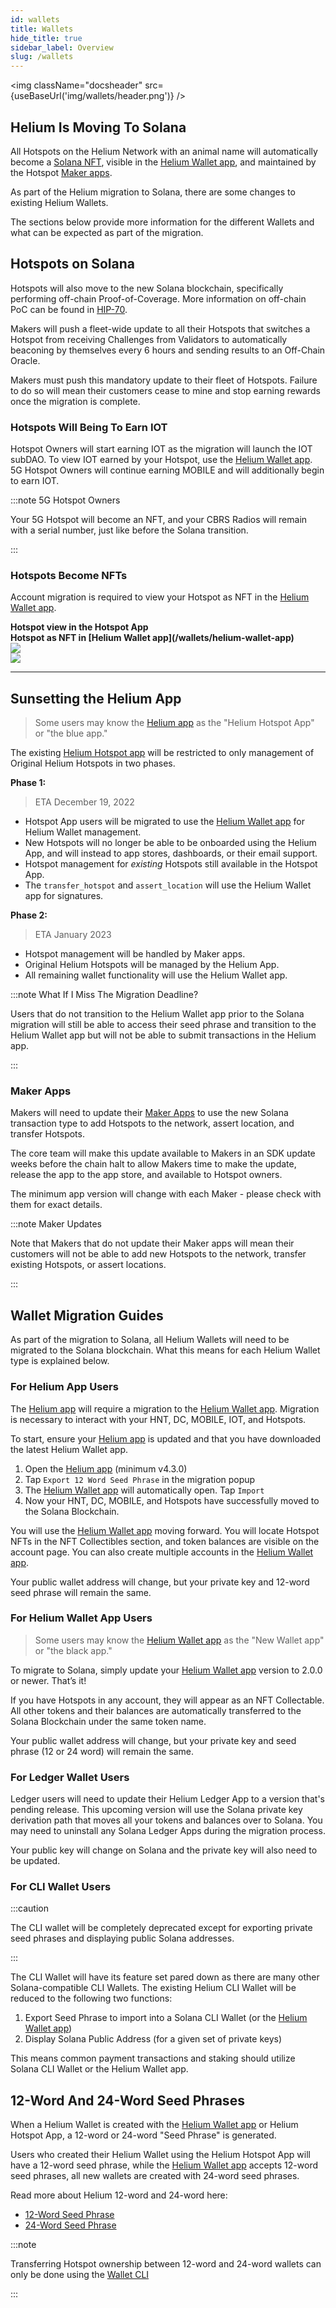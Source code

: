```yaml
---
id: wallets
title: Wallets
hide_title: true
sidebar_label: Overview
slug: /wallets
---
```



<img className="docsheader" src={useBaseUrl('img/wallets/header.png')} />

## Helium Is Moving To Solana

All Hotspots on the Helium Network with an animal name will automatically become a
[Solana NFT](https://solana.com/developers/nfts), visible in the
[Helium Wallet app](/wallets/helium-wallet-app), and maintained by the Hotspot
[Maker apps](/mine-hnt/maker-apps).

As part of the Helium migration to Solana, there are some changes to existing Helium Wallets.

The sections below provide more information for the different Wallets and what can be expected as
part of the migration.

## Hotspots on Solana

Hotspots will also move to the new Solana blockchain, specifically performing off-chain
Proof-of-Coverage. More information on off-chain PoC can be found in
[HIP-70](https://github.com/helium/HIP/blob/main/0070-scaling-helium.md#implementing-proof-of-coverage-oracles).

Makers will push a fleet-wide update to all their Hotspots that switches a Hotspot from receiving
Challenges from Validators to automatically beaconing by themselves every 6 hours and sending
results to an Off-Chain Oracle.

Makers must push this mandatory update to their fleet of Hotspots. Failure to do so will mean their
customers cease to mine and stop earning rewards once the migration is complete.

### Hotspots Will Being To Earn IOT

Hotspot Owners will start earning IOT as the migration will launch the IOT subDAO. To view IOT
earned by your Hotspot, use the [Helium Wallet app](/wallets/helium-wallet-app). 5G Hotspot Owners
will continue earning MOBILE and will additionally begin to earn IOT.

:::note 5G Hotspot Owners

Your 5G Hotspot will become an NFT, and your CBRS Radios will remain with a serial number, just like
before the Solana transition.

:::

### Hotspots Become NFTs

Account migration is required to view your Hotspot as NFT in the
[Helium Wallet app](/wallets/helium-wallet-app).

<div class="container" style={{ marginBottom: 20 }}>
  <div class="row" style={{ marginBottom: 20 }}>
    <div class="col col--6 img-center">
      <b>Hotspot view in the Hotspot App</b>
    </div>
    <div class="col col--6 img-center">
      <b>Hotspot as NFT in [Helium Wallet app](/wallets/helium-wallet-app)</b>
    </div>
  </div>
  <div class="row" style={{ marginBottom: 20 }}>
    <div class="col col--6 img-center">
      <img className="appscreen" src={useBaseUrl('img/wallets/hotspot-app.png')} />
    </div>
    <div class="col col--6 img-center">
      <img className="appscreen" src={useBaseUrl('img/wallets/hotspot-as-nft.png')} />
    </div>
  </div>
</div>

---

## Sunsetting the Helium App

> Some users may know the [Helium app](/wallets/app-wallet) as the "Helium Hotspot App" or "the blue
> app."

The existing [Helium Hotspot app](/wallets/app-wallet) will be restricted to only management of
Original Helium Hotspots in two phases.

**Phase 1:**

> ETA December 19, 2022

- Hotspot App users will be migrated to use the [Helium Wallet app](/wallets/helium-wallet-app) for
  Helium Wallet management.
- New Hotspots will no longer be able to be onboarded using the Helium App, and will instead to app
  stores, dashboards, or their email support.
- Hotspot management for _existing_ Hotspots still available in the Hotspot App.
- The `transfer_hotspot` and `assert_location` will use the Helium Wallet app for signatures.

**Phase 2:**

> ETA January 2023

- Hotspot management will be handled by Maker apps.
- Original Helium Hotspots will be managed by the Helium App.
- All remaining wallet functionality will use the Helium Wallet app.

:::note What If I Miss The Migration Deadline?

Users that do not transition to the Helium Wallet app prior to the Solana migration will still be
able to access their seed phrase and transition to the Helium Wallet app but will not be able to
submit transactions in the Helium app.

:::

### Maker Apps

Makers will need to update their [Maker Apps](/mine-hnt/maker-apps#known-maker-apps) to use the new
Solana transaction type to add Hotspots to the network, assert location, and transfer Hotspots.

The core team will make this update available to Makers in an SDK update weeks before the chain halt
to allow Makers time to make the update, release the app to the app store, and available to Hotspot
owners.

The minimum app version will change with each Maker - please check with them for exact details.

:::note Maker Updates

Note that Makers that do not update their Maker apps will mean their customers will not be able to
add new Hotspots to the network, transfer existing Hotspots, or assert locations.

:::

## Wallet Migration Guides

As part of the migration to Solana, all Helium Wallets will need to be migrated to the Solana
blockchain. What this means for each Helium Wallet type is explained below.

### For Helium App Users

The [Helium app](/wallets/app-wallet) will require a migration to the
[Helium Wallet app](/wallets/helium-wallet-app). Migration is necessary to interact with your HNT,
DC, MOBILE, IOT, and Hotspots.

To start, ensure your [Helium app](/wallets/app-wallet) is updated and that you have downloaded the
latest Helium Wallet app.

1. Open the [Helium app](/wallets/app-wallet) (minimum v4.3.0)
2. Tap `Export 12 Word Seed Phrase` in the migration popup
3. The [Helium Wallet app](/wallets/helium-wallet-app) will automatically open. Tap `Import`
4. Now your HNT, DC, MOBILE, and Hotspots have successfully moved to the Solana Blockchain.

You will use the [Helium Wallet app](/wallets/helium-wallet-app) moving forward. You will locate
Hotspot NFTs in the NFT Collectibles section, and token balances are visible on the account page.
You can also create multiple accounts in the [Helium Wallet app](/wallets/helium-wallet-app).

Your public wallet address will change, but your private key and 12-word seed phrase will remain the
same.

### For Helium Wallet App Users

> Some users may know the [Helium Wallet app](/wallets/helium-wallet-app) as the "New Wallet app" or
> "the black app."

To migrate to Solana, simply update your [Helium Wallet app](/wallets/helium-wallet-app) version to
2.0.0 or newer. That’s it!

If you have Hotspots in any account, they will appear as an NFT Collectable. All other tokens and
their balances are automatically transferred to the Solana Blockchain under the same token name.

Your public wallet address will change, but your private key and seed phrase (12 or 24 word) will
remain the same.

### For Ledger Wallet Users

Ledger users will need to update their Helium Ledger App to a version that's pending release. This
upcoming version will use the Solana private key derivation path that moves all your tokens and
balances over to Solana. You may need to uninstall any Solana Ledger Apps during the migration
process.

Your public key will change on Solana and the private key will also need to be updated.

### For CLI Wallet Users

:::caution

The CLI wallet will be completely deprecated except for exporting private seed phrases and
displaying public Solana addresses.

:::

The CLI Wallet will have its feature set pared down as there are many other Solana-compatible CLI
Wallets. The existing Helium CLI Wallet will be reduced to the following two functions:

1. Export Seed Phrase to import into a Solana CLI Wallet (or the
   [Helium Wallet app](/wallets/helium-wallet-app))
2. Display Solana Public Address (for a given set of private keys)

This means common payment transactions and staking should utilize Solana CLI Wallet or the Helium
Wallet app.

## 12-Word And 24-Word Seed Phrases

When a Helium Wallet is created with the [Helium Wallet app](/wallets/helium-wallet-app) or Helium
Hotspot App, a 12-word or 24-word "Seed Phrase" is generated.

Users who created their Helium Wallet using the Helium Hotspot App will have a 12-word seed phrase,
while the [Helium Wallet app](/wallets/helium-wallet-app) accepts 12-word seed phrases, all new
wallets are created with 24-word seed phrases.

Read more about Helium 12-word and 24-word here:

- [12-Word Seed Phrase](/wallets/twelve-words)
- [24-Word Seed Phrase](/wallets/twenty-four-words)

:::note

Transferring Hotspot ownership between 12-word and 24-word wallets can only be done using the
[Wallet CLI](/wallets/cli-wallet)

:::
